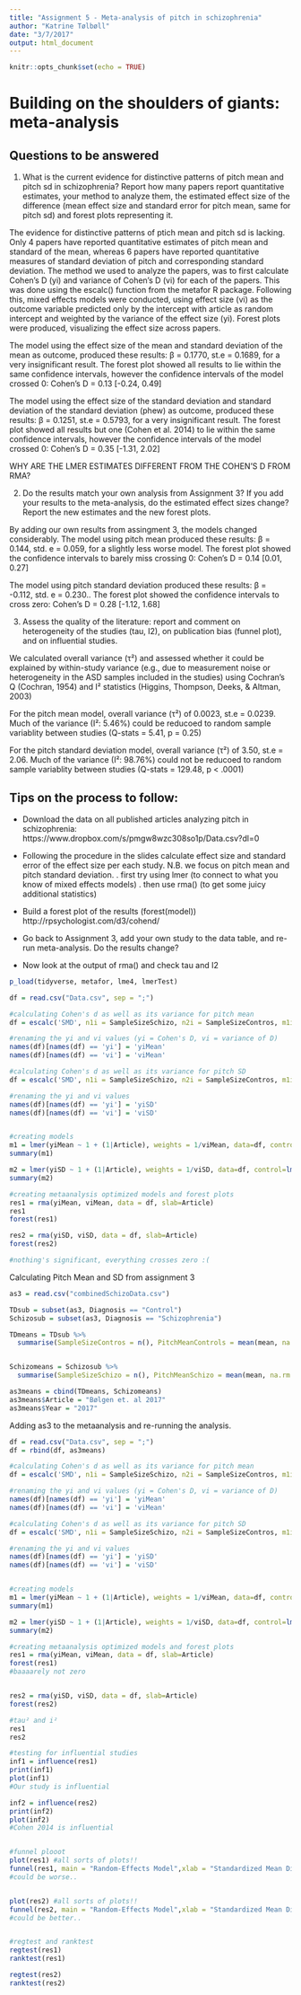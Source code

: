 ```yaml
---
title: "Assignment 5 - Meta-analysis of pitch in schizophrenia"
author: "Katrine Tølbøll"
date: "3/7/2017"
output: html_document
---
```


```r
knitr::opts_chunk$set(echo = TRUE)
```

# Building on the shoulders of giants: meta-analysis

## Questions to be answered

1. What is the current evidence for distinctive patterns of pitch mean and pitch sd in schizophrenia? Report how many papers report quantitative estimates, your method to analyze them, the estimated effect size of the difference (mean effect size and standard error for pitch mean, same for pitch sd) and forest plots representing it. 

The evidence for distinctive patterns of ptich mean and pitch sd is lacking. Only 4 papers have reported quantitative estimates of pitch mean and standard of the mean, whereas 6 papers have reported quantitative measures of standard deviation of pitch and corresponding standard deviation. 
The method we used to analyze the papers, was to first calculate Cohen's D  (yi) and variance of Cohen's D (vi) for each of the papers. This was done using the escalc() function from the metafor R package. Following this, mixed effects models were conducted, using effect size (vi) as the outcome variable predicted only by the intercept with article as random intercept and weighted by the variance of the effect size (yi).
Forest plots were produced, visualizing the effect size across papers. 

The model using the effect size of the mean and standard deviation of the mean as outcome, produced these results:
β = 0.1770, st.e = 0.1689, for a very insignificant result. The forest plot showed all results to lie within the same confidence intervals, however the confidence intervals of the model crossed 0: Cohen's D = 0.13 [-0.24, 0.49]

The model using the effect size of the standard deviation and standard deviation of the standard deviation (phew) as outcome, produced these results:
β = 0.1251, st.e = 0.5793, for a very insignificant result. The forest plot showed all results but one (Cohen et al. 2014) to lie within the same confidence intervals, however the confidence intervals of the model crossed 0: Cohen's D = 0.35 [-1.31, 2.02]

WHY ARE THE LMER ESTIMATES DIFFERENT FROM THE COHEN'S D FROM RMA?

2. Do the results match your own analysis from Assignment 3? If you add your results to the meta-analysis, do the estimated effect sizes change? Report the new estimates and the new forest plots.

By adding our own results from assingment 3, the models changed considerably. The model using pitch mean produced these results:
β = 0.144, std. e = 0.059, for a slightly less worse model. The forest plot showed the confidence intervals to barely miss crossing 0: Cohen's D = 0.14 [0.01, 0.27]

The model using pitch standard deviation produced these results:
β = -0.112, std. e = 0.230.. The forest plot showed the confidence intervals to cross zero: Cohen's D = 0.28 [-1.12, 1.68]

3. Assess the quality of the literature: report and comment on heterogeneity of the studies (tau, I2), on publication bias (funnel plot), and on influential studies.

We calculated overall variance (τ²) and assessed whether it could be explained by within-study variance (e.g., due to measurement noise or heterogeneity in the ASD samples included in the studies) using Cochran’s Q (Cochran, 1954) and I² statistics (Higgins, Thompson, Deeks, & Altman, 2003) 


For the pitch mean model, overall variance (τ²) of 0.0023, st.e = 0.0239. Much of the variance (I²: 5.46%) could be reducoed to random sample variablity between studies (Q-stats = 5.41, p = 0.25)

For the pitch standard deviation model, overall variance (τ²) of 3.50, st.e = 2.06. Much of the variance (I²: 98.76%) could not be reducoed to random sample variablity between studies (Q-stats = 129.48, p < .0001)

## Tips on the process to follow:

- Download the data on all published articles analyzing pitch in schizophrenia: https://www.dropbox.com/s/pmgw8wzc308so1p/Data.csv?dl=0
- Following the procedure in the slides calculate effect size and standard error of the effect size per each study. N.B. we focus on pitch mean and pitch standard deviation.
 . first try using lmer (to connect to what you know of mixed effects models)
 . then use rma() (to get some juicy additional statistics)

- Build a forest plot of the results (forest(model))
 http://rpsychologist.com/d3/cohend/
- Go back to Assignment 3, add your own study to the data table, and re-run meta-analysis. Do the results change?

- Now look at the output of rma() and check tau and I2

```r
p_load(tidyverse, metafor, lme4, lmerTest)

df = read.csv("Data.csv", sep = ";")

#calculating Cohen's d as well as its variance for pitch mean
df = escalc('SMD', n1i = SampleSizeSchizo, n2i = SampleSizeContros, m1i = PitchMeanSchizo, m2i = PitchMeanControls, sd1i = PitchMeanSchizoSD, sd2i = PitchMeanControlsSD, data = df)

#renaming the yi and vi values (yi = Cohen's D, vi = variance of D)
names(df)[names(df) == 'yi'] = 'yiMean'
names(df)[names(df) == 'vi'] = 'viMean'

#calculating Cohen's d as well as its variance for pitch SD
df = escalc('SMD', n1i = SampleSizeSchizo, n2i = SampleSizeContros, m1i = PitchSDSchizo, m2i = PitchSDControls, sd1i = PitchSDSchizoSD, sd2i = PitchSDControlsSD, data = df )

#renaming the yi and vi values
names(df)[names(df) == 'yi'] = 'yiSD'
names(df)[names(df) == 'vi'] = 'viSD'


#creating models
m1 = lmer(yiMean ~ 1 + (1|Article), weights = 1/viMean, data=df, control=lmerControl(check.nobs.vs.nlev="ignore", check.nobs.vs.nRE="ignore"))
summary(m1)

m2 = lmer(yiSD ~ 1 + (1|Article), weights = 1/viSD, data=df, control=lmerControl(check.nobs.vs.nlev="ignore", check.nobs.vs.nRE="ignore"))
summary(m2)

#creating metaanalysis optimized models and forest plots
res1 = rma(yiMean, viMean, data = df, slab=Article) 
res1
forest(res1) 

res2 = rma(yiSD, viSD, data = df, slab=Article) 
forest(res2) 

#nothing's significant, everything crosses zero :(
```

Calculating Pitch Mean and SD from assignment 3

```r
as3 = read.csv("combinedSchizoData.csv")

TDsub = subset(as3, Diagnosis == "Control")
Schizosub = subset(as3, Diagnosis == "Schizophrenia")

TDmeans = TDsub %>%
  summarise(SampleSizeContros = n(), PitchMeanControls = mean(mean, na.rm = T), PitchMeanControlsSD = sd(mean, na.rm = T), PitchSDControls = mean(sd, na.rm = T), PitchSDControlsSD = sd(sd, na.rm = T))


Schizomeans = Schizosub %>%
  summarise(SampleSizeSchizo = n(), PitchMeanSchizo = mean(mean, na.rm = T), PitchMeanSchizoSD = sd(mean, na.rm = T), PitchSDSchizo = mean(sd, na.rm = T), PitchSDSchizoSD = sd(sd, na.rm = T))

as3means = cbind(TDmeans, Schizomeans)
as3means$Article = "Bølgen et. al 2017"
as3means$Year = "2017"
```

Adding as3 to the metaanalysis and re-running the analysis.
```r
df = read.csv("Data.csv", sep = ";")
df = rbind(df, as3means)

#calculating Cohen's d as well as its variance for pitch mean
df = escalc('SMD', n1i = SampleSizeSchizo, n2i = SampleSizeContros, m1i = PitchMeanSchizo, m2i = PitchMeanControls, sd1i = PitchMeanSchizoSD, sd2i = PitchMeanControlsSD, data = df)

#renaming the yi and vi values (yi = Cohen's D, vi = variance of D)
names(df)[names(df) == 'yi'] = 'yiMean'
names(df)[names(df) == 'vi'] = 'viMean'

#calculating Cohen's d as well as its variance for pitch SD
df = escalc('SMD', n1i = SampleSizeSchizo, n2i = SampleSizeContros, m1i = PitchSDSchizo, m2i = PitchSDControls, sd1i = PitchSDSchizoSD, sd2i = PitchSDControlsSD, data = df )

#renaming the yi and vi values
names(df)[names(df) == 'yi'] = 'yiSD'
names(df)[names(df) == 'vi'] = 'viSD'


#creating models
m1 = lmer(yiMean ~ 1 + (1|Article), weights = 1/viMean, data=df, control=lmerControl(check.nobs.vs.nlev="ignore", check.nobs.vs.nRE="ignore"))
summary(m1)

m2 = lmer(yiSD ~ 1 + (1|Article), weights = 1/viSD, data=df, control=lmerControl(check.nobs.vs.nlev="ignore", check.nobs.vs.nRE="ignore"))
summary(m2)

#creating metaanalysis optimized models and forest plots
res1 = rma(yiMean, viMean, data = df, slab=Article) 
forest(res1) 
#baaaarely not zero


res2 = rma(yiSD, viSD, data = df, slab=Article) 
forest(res2) 


```

```r
#tau² and i² 
res1
res2

#testing for influential studies 
inf1 = influence(res1) 
print(inf1) 
plot(inf1)
#Our study is influential 

inf2 = influence(res2) 
print(inf2) 
plot(inf2)
#Cohen 2014 is influential


#funnel plooot
plot(res1) #all sorts of plots!!
funnel(res1, main = "Random-Effects Model",xlab = "Standardized Mean Difference") 
#could be worse..


plot(res2) #all sorts of plots!!
funnel(res2, main = "Random-Effects Model",xlab = "Standardized Mean Difference") 
#could be better..


#regtest and ranktest
regtest(res1) 
ranktest(res1) 

regtest(res2) 
ranktest(res2)

```




